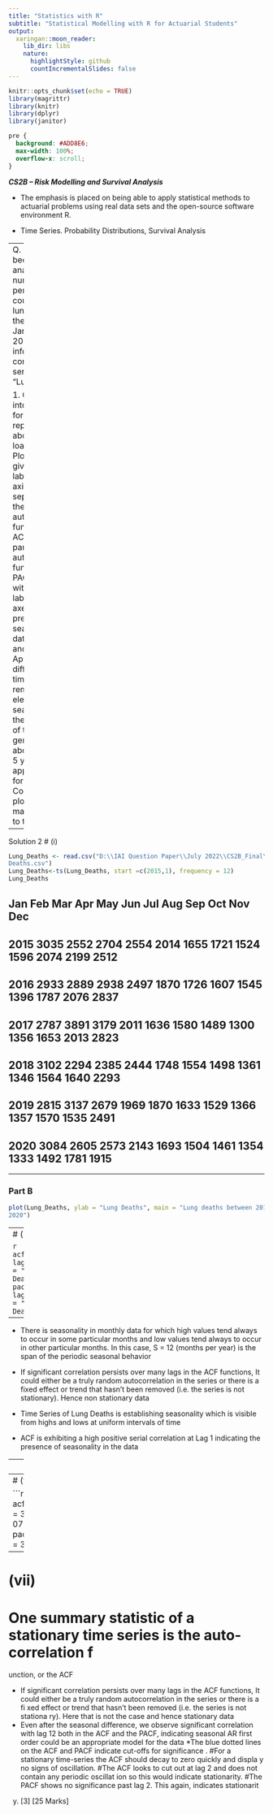 ```yaml
---
title: "Statistics with R"
subtitle: "Statistical Modelling with R for Actuarial Students"
output:
  xaringan::moon_reader:
    lib_dir: libs
    nature:
      highlightStyle: github
      countIncrementalSlides: false
---
```


```r
knitr::opts_chunk$set(echo = TRUE)
library(magrittr)
library(knitr)
library(dplyr)
library(janitor)


```

```css
pre {
  background: #ADD8E6;
  max-width: 100%;
  overflow-x: scroll;
}
```

***CS2B – Risk Modelling and Survival Analysis ***


* The emphasis is placed on being able to apply statistical methods to actuarial problems using real data sets and the open-source software environment R. 

* Time Series. Probability Distributions, Survival Analysis

---
Q. 2) You have been asked to analyse the number of deaths per month in the country X from lung 
disease over the period from Jan 2015 to Dec 2020. This information is contained in a time 
series called “Lung_Deaths.csv”.

1.  Convert the data into a time series format representing the above period after loading it into R. 
2.  Plot this time series giving appropriate labels for each axis.
3.   Plot, on two separate graphs, the sample autocorrelation function (sample ACF) and sample partial autocorrelation function (sample PACF) of the series with appropriate 
labelling of the axes. 
4.  Justify the presence of seasonality in the data based on (2.  and (3.   above.
5.  Apply seasonal differencing to the time series to remove the element of seasonality. 
6.   Plot the ACF and PACF of this time series generated in (5.  above up to lag k = 5 years, 
giving appropriate labels for each axis. 
7.  Comment on your plots in part (6.  , making reference to the stationarity.

---


Solution 2
# (i)
```r
Lung_Deaths <- read.csv("D:\\IAI Question Paper\\July 2022\\CS2B_Final\\Lung_
Deaths.csv")
Lung_Deaths<-ts(Lung_Deaths, start =c(2015,1), frequency = 12)
Lung_Deaths
```
## Jan Feb Mar Apr May Jun Jul Aug Sep Oct Nov Dec
## 2015 3035 2552 2704 2554 2014 1655 1721 1524 1596 2074 2199 2512
## 2016 2933 2889 2938 2497 1870 1726 1607 1545 1396 1787 2076 2837
## 2017 2787 3891 3179 2011 1636 1580 1489 1300 1356 1653 2013 2823
## 2018 3102 2294 2385 2444 1748 1554 1498 1361 1346 1564 1640 2293
## 2019 2815 3137 2679 1969 1870 1633 1529 1366 1357 1570 1535 2491
## 2020 3084 2605 2573 2143 1693 1504 1461 1354 1333 1492 1781 1915

---

### Part B

```r
plot(Lung_Deaths, ylab = "Lung Deaths", main = "Lung deaths between 2015 and 
2020")
```

---
# (iii)

```r
acf(Lung_Deaths, lag.max = 30,main = "ACF of Lung Deaths")
pacf(Lung_Deaths, lag.max = 30,main = "PACF of Lung Deaths")
```

---

* There is seasonality in monthly data for which high values tend always to 
occur in some particular months and low values tend always to occur in other 
particular months. In this case, S = 12 (months per year) is the span of the 
periodic seasonal behavior
* If significant correlation persists over many lags in the ACF functions, It 
could either be a truly random autocorrelation in the series or there is a 
fixed effect or trend that hasn't been removed (i.e. the series is not 
stationary). Hence non stationary data

* Time Series of Lung Deaths is establishing seasonality which is visible 
from highs and lows at uniform intervals of time
* ACF is exhibiting a high positive serial correlation at Lag 1 indicating 
the presence of seasonality in the data

---
# (v)

```r
diff12=diff(Lung_Deaths, lag = 12, differences=1)
plot(diff12)

````

---
# (vi)

```r
acf(diff12,lag.max = 30)
IAI CS2B-0722
Page 7 of 14
pacf(diff12,lag.max = 30)
````

---
# (vii)
# One summary statistic of a stationary time series is the auto-correlation f
unction, or the ACF

* If significant correlation persists over many lags in the ACF functions, It 
could either be a truly random autocorrelation in the series or there is a fi
xed effect or trend that hasn't been removed (i.e. the series is not stationa
ry). Here that is not the case and hence stationary data
* Even after the seasonal difference, we observe significant correlation with 
lag 12 both in the ACF and the PACF, indicating seasonal AR first order could 
be an appropriate model for the data
*The blue dotted lines on the ACF and PACF indicate cut-offs for significance
.
#For a stationary time-series the ACF should decay to zero quickly and displa
y no signs of oscillation.
#The ACF looks to cut out at lag 2 and does not contain any periodic oscillat
ion so this would indicate stationarity.
#The PACF shows no significance past lag 2. This again, indicates stationarit
y.
 [3]
 [25 Marks]
